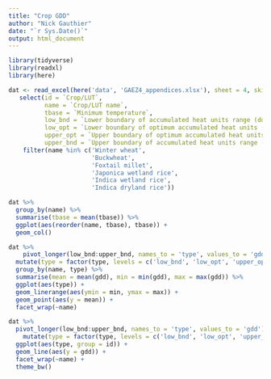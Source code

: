 ```yaml
---
title: "Crop GDD"
author: "Nick Gauthier"
date: "`r Sys.Date()`"
output: html_document
---
```


```r
library(tidyverse)
library(readxl)
library(here)
```

```r
dat <- read_excel(here('data', 'GAEZ4_appendices.xlsx'), sheet = 4, skip = 2) %>%
   select(id = `Crop/LUT`,
          name = `Crop/LUT name`, 
          tbase = `Minimum temperature`, 
          low_bnd = `Lower boundary of accumulated heat units range (dd)`,
          low_opt = `Lower boundary of optimum accumulated heat units (dd)`,
          upper_opt = `Upper boundary of optimum accumulated heat units (dd)`,
          upper_bnd = `Upper boundary of accumulated heat units range (dd)`) %>%
    filter(name %in% c('Winter wheat', 
                       'Buckwheat', 
                       'Foxtail millet', 
                       'Japonica wetland rice', 
                       'Indica wetland rice', 
                       'Indica dryland rice'))
```


```r
dat %>%
  group_by(name) %>%
  summarise(tbase = mean(tbase)) %>% 
  ggplot(aes(reorder(name, tbase), tbase)) + 
  geom_col()
```

```r
dat %>%
    pivot_longer(low_bnd:upper_bnd, names_to = 'type', values_to = 'gdd') %>%
  mutate(type = factor(type, levels = c('low_bnd', 'low_opt', 'upper_opt', 'upper_bnd'))) %>%
  group_by(name, type) %>%
  summarise(mean = mean(gdd), min = min(gdd), max = max(gdd)) %>%
  ggplot(aes(type)) +
  geom_linerange(aes(ymin = min, ymax = max)) +
  geom_point(aes(y = mean)) +
  facet_wrap(~name)
```

```r
dat %>%
  pivot_longer(low_bnd:upper_bnd, names_to = 'type', values_to = 'gdd') %>%
    mutate(type = factor(type, levels = c('low_bnd', 'low_opt', 'upper_opt', 'upper_bnd'))) %>%
  ggplot(aes(type, group = id)) +
  geom_line(aes(y = gdd)) +
  facet_wrap(~name) +
  theme_bw()
```

